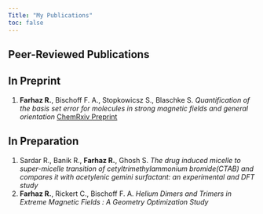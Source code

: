 ```yaml
---
Title: "My Publications"
toc: false
---
```

## Peer-Reviewed Publications

## In Preprint
1.  **Farhaz R.**, Bischoff F. A., Stopkowicsz S., Blaschke S. *Quantification of the basis set error for molecules in strong magnetic fields and general orientation* [ChemRxiv Preprint](https://doi.org/10.26434/chemrxiv-2025-zw2bz)


## In Preparation

1.  Sardar R., Banik R., **Farhaz R.**, Ghosh S. *The drug induced micelle to super-micelle transition of cetyltrimethylammonium bromide(CTAB) and compares it with acetylenic gemini surfactant: an experimental and DFT study*
2. **Farhaz R.**, Rickert C., Bischoff F. A. *Helium Dimers and Trimers in Extreme Magnetic Fields : A
Geometry Optimization Study*